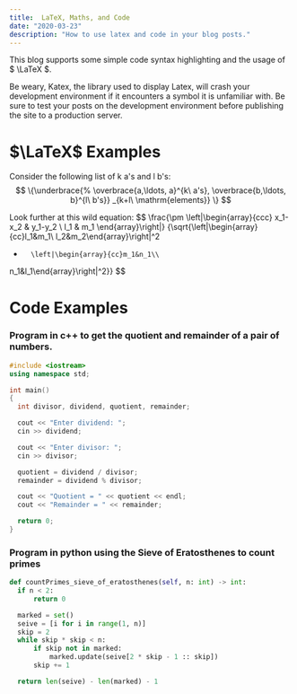 ```yaml
---
title:  LaTeX, Maths, and Code 
date: "2020-03-23"
description: "How to use latex and code in your blog posts."
---
```


This blog supports some simple code syntax highlighting and the usage of $ \LaTeX $.

Be weary, Katex, the library used to display Latex, will crash your development environment if it encounters a symbol it is unfamiliar with. Be sure to test your posts on the development environment before publishing the site to a production server.

# $\LaTeX$ Examples

Consider the following list of k a's and l b's:
$$
\{\underbrace{%
    \overbrace{a,\ldots, a}^{k\ a's},
    \overbrace{b,\ldots, b}^{l\ b's}}
  _{k+l\ \mathrm{elements}}        \}
$$

<div className="mt4"/>

Look further at this wild equation:
$$
\frac{\pm
  \left|\begin{array}{ccc}
  x_1-x_2   & y_1-y_2  \\
  l_1       & m_1
  \end{array}\right|}
  {\sqrt{\left|\begin{array}{cc}l_1&m_1\\
  l_2&m_2\end{array}\right|^2
  +       \left|\begin{array}{cc}m_1&n_1\\
  n_1&l_1\end{array}\right|^2}}
$$


<div className="mt5"/>

# Code Examples

### Program in c++ to get the quotient and remainder of a pair of numbers.

```cpp
#include <iostream>
using namespace std;

int main()
{
  int divisor, dividend, quotient, remainder;

  cout << "Enter dividend: ";
  cin >> dividend;

  cout << "Enter divisor: ";
  cin >> divisor;

  quotient = dividend / divisor;
  remainder = dividend % divisor;

  cout << "Quotient = " << quotient << endl;
  cout << "Remainder = " << remainder;

  return 0;
}
```

<div className="mt4"/>

### Program in python using the Sieve of Eratosthenes to count primes

```python
def countPrimes_sieve_of_eratosthenes(self, n: int) -> int:
  if n < 2:
      return 0

  marked = set()
  seive = [i for i in range(1, n)]
  skip = 2
  while skip * skip < n:
      if skip not in marked:
          marked.update(seive[2 * skip - 1 :: skip])
      skip += 1

  return len(seive) - len(marked) - 1
```
